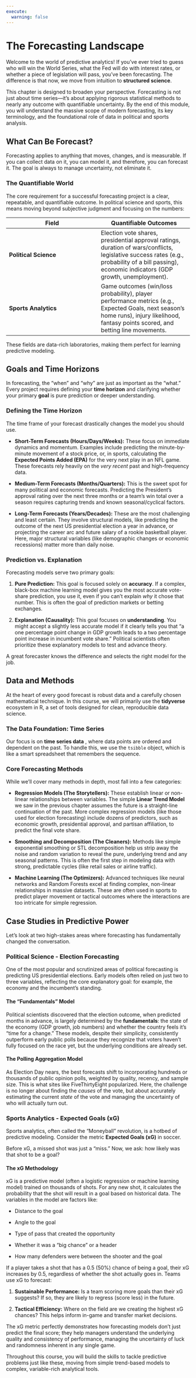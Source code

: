 ```yaml
---
execute: 
  warning: false
---
```


# The Forecasting Landscape

Welcome to the world of predictive analytics! If you've ever tried to guess who will win the World Series, what the Fed will do with interest rates, or whether a piece of legislation will pass, you've been forecasting. The difference is that now, we move from intuition to **structured science**.

This chapter is designed to broaden your perspective. Forecasting is not just about time series—it's about applying rigorous statistical methods to nearly any outcome with quantifiable uncertainty. By the end of this module, you will understand the massive scope of modern forecasting, its key terminology, and the foundational role of data in political and sports analysis.

## What Can Be Forecast?

Forecasting applies to anything that moves, changes, and is measurable. If you can collect data on it, you can model it, and therefore, you can forecast it. The goal is always to manage uncertainty, not eliminate it.

### The Quantifiable World

The core requirement for a successful forecasting project is a clear, repeatable, and quantifiable outcome. In political science and sports, this means moving beyond subjective judgment and focusing on the numbers:

| Field | Quantifiable Outcomes |
|----|----|
| **Political Science** | Election vote shares, presidential approval ratings, duration of wars/conflicts, legislative success rates (e.g., probability of a bill passing), economic indicators (GDP growth, unemployment). |
| **Sports Analytics** | Game outcomes (win/loss probability), player performance metrics (e.g., Expected Goals, next season's home runs), injury likelihood, fantasy points scored, and betting line movements. |

These fields are data-rich laboratories, making them perfect for learning predictive modeling.

## Goals and Time Horizons

In forecasting, the "when" and "why" are just as important as the "what." Every project requires defining your **time horizon** and clarifying whether your primary **goal** is pure prediction or deeper understanding.

### Defining the Time Horizon

The time frame of your forecast drastically changes the model you should use.

-   **Short-Term Forecasts (Hours/Days/Weeks):** These focus on immediate dynamics and momentum. Examples include predicting the minute-by-minute movement of a stock price, or, in sports, calculating the **Expected Points Added (EPA)** for the very next play in an NFL game. These forecasts rely heavily on the *very recent* past and high-frequency data.

-   **Medium-Term Forecasts (Months/Quarters):** This is the sweet spot for many political and economic forecasts. Predicting the President's approval rating over the next three months or a team's win total over a season requires capturing trends and known seasonal/cyclical factors.

-   **Long-Term Forecasts (Years/Decades):** These are the most challenging and least certain. They involve structural models, like predicting the outcome of the next US presidential election a year in advance, or projecting the career arc and future salary of a rookie basketball player. Here, major structural variables (like demographic changes or economic recessions) matter more than daily noise.

### Prediction vs. Explanation

Forecasting models serve two primary goals:

1.  **Pure Prediction:** This goal is focused solely on **accuracy**. If a complex, black-box machine learning model gives you the most accurate vote-share prediction, you use it, even if you can't explain *why* it chose that number. This is often the goal of prediction markets or betting exchanges.

2.  **Explanation (Causality):** This goal focuses on **understanding**. You might accept a slightly less accurate model if it clearly tells you that "a one percentage point change in GDP growth leads to a two percentage point increase in incumbent vote share." Political scientists often prioritize these explanatory models to test and advance theory.

A great forecaster knows the difference and selects the right model for the job.

## Data and Methods

At the heart of every good forecast is robust data and a carefully chosen mathematical technique. In this course, we will primarily use the **tidyverse** ecosystem in R, a set of tools designed for clean, reproducible data science.

### The Data Foundation: Time Series

Our focus is on **time series data** , where data points are ordered and dependent on the past. To handle this, we use the `tsibble` object, which is like a smart spreadsheet that remembers the sequence.

### Core Forecasting Methods

While we'll cover many methods in depth, most fall into a few categories:

-   **Regression Models (The Storytellers):** These establish linear or non-linear relationships between variables. The simple **Linear Trend Model** we saw in the previous chapter assumes the future is a straight-line continuation of the past. More complex regression models (like those used for election forecasting) include dozens of predictors, such as economic growth, presidential approval, and partisan affiliation, to predict the final vote share.

-   **Smoothing and Decomposition (The Cleaners):** Methods like simple exponential smoothing or STL decomposition help us strip away the noise and random variation to reveal the pure, underlying trend and any seasonal patterns. This is often the first step in modeling data with strong, predictable cycles (like retail sales or airline traffic).

-   **Machine Learning (The Optimizers):** Advanced techniques like neural networks and Random Forests excel at finding complex, non-linear relationships in massive datasets. These are often used in sports to predict player movement or tactical outcomes where the interactions are too intricate for simple regression.

## Case Studies in Predictive Power

Let's look at two high-stakes areas where forecasting has fundamentally changed the conversation.

### Political Science - Election Forecasting

One of the most popular and scrutinized areas of political forecasting is predicting US presidential elections. Early models often relied on just two to three variables, reflecting the core explanatory goal: for example, the economy and the incumbent's standing.

#### **The "Fundamentals" Model**

Political scientists discovered that the election outcome, when predicted months in advance, is largely determined by the **fundamentals**: the state of the economy (GDP growth, job numbers) and whether the country feels it's "time for a change." These models, despite their simplicity, consistently outperform early public polls because they recognize that voters haven't fully focused on the race yet, but the underlying conditions are already set.

#### **The Polling Aggregation Model**

As Election Day nears, the best forecasts shift to incorporating hundreds or thousands of public opinion polls, weighted by quality, recency, and sample size. This is what sites like FiveThirtyEight popularized. Here, the challenge is no longer about finding the *causes* of the vote, but about accurately estimating the current *state* of the vote and managing the uncertainty of who will actually turn out.

### Sports Analytics - Expected Goals (xG)

Sports analytics, often called the "Moneyball" revolution, is a hotbed of predictive modeling. Consider the metric **Expected Goals (xG)** in soccer.

Before xG, a missed shot was just a "miss." Now, we ask: how likely was that shot to be a goal?

#### **The xG Methodology**

xG is a predictive model (often a logistic regression or machine learning model) trained on thousands of shots. For any new shot, it calculates the probability that the shot will result in a goal based on historical data. The variables in the model are factors like:

-   Distance to the goal

-   Angle to the goal

-   Type of pass that created the opportunity

-   Whether it was a "big chance" or a header

-   How many defenders were between the shooter and the goal

If a player takes a shot that has a 0.5 (50%) chance of being a goal, their xG increases by 0.5, regardless of whether the shot actually goes in. Teams use xG to forecast:

1.  **Sustainable Performance:** Is a team scoring more goals than their xG suggests? If so, they are likely to regress (score less) in the future.

2.  **Tactical Efficiency:** Where on the field are we creating the highest xG chances? This helps inform in-game and transfer market decisions.

The xG metric perfectly demonstrates how forecasting models don't just predict the final score; they help managers understand the underlying quality and consistency of performance, managing the uncertainty of luck and randomness inherent in any single game.

Throughout this course, you will build the skills to tackle predictive problems just like these, moving from simple trend-based models to complex, variable-rich analytical tools.
